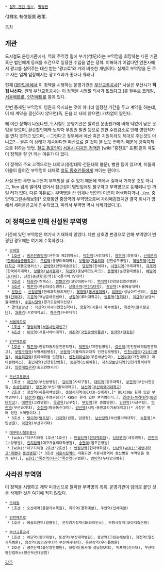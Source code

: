  * [[철도 관련 정보]], [[명명권]]

付驛名 有償販賣 政策. 

[[목차]]
== 개관 ==
도시철도 운영기관에서, 역의 주역명 밑에 부기(付記)하는 부역명을 희망하는 다른 기관 혹은 법인에게 등재를 조건으로 일정한 수입을 얻는 정책. 이해하기 어렵다면 언론사에서 광고를 실어주는 대신 받는 '광고료'와 거의 비슷한 개념이다. 실제로 부역명을 돈 주고 사는 업체 입장에서는 광고효과가 좋대나 뭐래나.

현재 [[대한민국]]에서 이 정책을 시행하는 운영기관은 [[부산교통공사]][* 사실은 부산시가 '''직접 나선다.''' 원래 부산교통공사는 이 정책을 시행할 의사가 없었다고.]를 필두로 [[코레일]], [[서울메트로]], [[인천메트로]] 등이 있다.

한번 등재된 부역명이 영원히 유지되는 것이 아니라 일정한 기간을 두고 계약을 하는데, 이 때 계약을 갱신하지 않으면(즉, 돈을 더 내지 않으면) 가차없이 짤린다.

왜 이런 정책이 나왔냐면, 도시철도 운영기관은 알려진 운송원가에 비해 턱없이 낮은 운임을 받으며, 환승할인제와 노약자 무임권 발권 등으로 인한 수입감소로 인해 영업적자를 면치 못하고 있으며, --그런다고 정부에서 예산 혹은 지원이라도 제대로 주는것도 아니고?-- 물론 이 상태가 계속된다면 파산으로 갈 것이 불 보듯 뻔하기 때문에 궁여지책으로 취하는 방법. [[철도 동호인]]이 [[서울시 디자인 정책]]은 [wiki:"홍진호" 포풍]같이 까도 이 정책을 잘 안 까는 이유가 다 있다.

이 정책의 주요 고객으로는 대학교(종합대학·전문대학 불문), 병원 등이 있으며, 이들의 이름이 들어간 부역명이 대체로 [[철도 동호인]]들에게 까이는 편이다.

사실 돈만 주면 누구든지 부역명을 살 수 있기 때문에 역에서 걸어서 가까운 것도 아니고, 1km 넘게 떨어져 있어서 접근성이 병맛임에도 불구하고 부역명으로 등재되니 안 까일 리가 없다. 다른 이유로는 부역명을 산 업체나 법인의 이름이 어색하다거나...(ex. 중앙역(그린손해보험[* 오랫동안 중앙역의 부역명으로써 자리매김했지만 결국 회사가 망해서 새마을금고에 인수되었고, 따라서 부역명 역시 삭제되었다.])).

== 이 정책으로 인해 신설된 부역명 ==
기존에 있던 부역명은 여기서 기재하지 않았다. 다만 상호명 변경으로 인해 부역명이 변경된 경우에는 여기에 수록하였다.

 * [[코레일]]
  * [[수도권 전철 1호선|1호선]] : [[동두천중앙역]](신한대 제2캠퍼스), [[덕정역]](서정대학), [[양주역]](경동대), [[신이문역]]([[한국예술종합학교]]), [[구일역]](동양미래대학), [[부평역]]([[가톨릭대]] 인천성모병원), [[제물포역]]([[인천대학교]] 제물포캠퍼스), [[관악역]](안양예술공원), [[당정역]](한세대), [[서정리역]](국제대학), [[지제역]](한국복지대학), [[성환역]]([[남서울대]]), [[직산역]](충남테크노파크), [[봉명역]](순천향대병원), [[배방역]]([[호서대]]), [[신창역|신창(순천향대)역]](한국폴리텍 Ⅳ대학)
  * [[일산선|3호선]] : [[대화역]](킨텍스), [[정발산역]](고양아람누리), [[백석역]](건강보험일산병원)
  * [[수도권 전철 4호선|4호선]] : [[평촌역]](한림대성심병원), [[상록수역]]([[안산1대학]]), [[중앙역]](서울예술대학)
  * [[분당선]] : [[선정릉역]](한국과학창의재단), [[복정역]]([[동서울대학]]), [[이매역]](성남아트센터), [[죽전역(분당선)|죽전역]]([[단국대]]), [[기흥역]](백남준아트센터), [[상갈역]](루터대학교), [[영통역]]([[경희대]]), [[미금역]](분당서울대병원), [[수원시청역]](경기도문화의전당)
  * [[경의중앙선]] : [[아신역]](아시아연합신학대), [[양원역]](서울시 북부병원), [[화전역(경의선)|화전역]]([[한국항공대]]), [[월롱역]](서영대학교), [[파주역]](두원대학)

 * [[서울메트로]]
  * [[서울 지하철 1호선|1호선]] : [[청량리역]]([[서울시립대]]입구)
  * [[서울 지하철 4호선|4호선]] : [[미아역]](서울사이버대학), [[이촌역]]([[국립중앙박물관]]), [[동작역]]([[현충원]])

 * [[인천메트로]]
  * [[인천 도시철도 1호선|1호선]] : [[박촌역]](한양자동차운전문학원), [[작전역]](IS한림병원), [[갈산역]](인천문예직업전문학교), [[부평구청역]](부평세림병원), [[부평역]](가톨릭의과대학 인천성모병원), [[인천시청역]]([[21세기병원]]), [[예술회관역]](롯데백화점 인천점), [[인천터미널역]](푸른세상안과), [[신연수역]](가천대학교 메디컬캠퍼스), [[원인재역]](인천힘찬병원), [[동춘역]](스퀘어원), [[지식정보단지역]](인천가톨릭대학교), [[인천대입구역]](송도컨벤시아)

 * [[부산교통공사]]
  * 1호선 : [[하단역]](부산본병원), [[당리역]](사하구청), [[대티역]](동주대학), [[부전역]](부산시민공원, [[송상현광장]]), [[장전역]](부산가톨릭대학교), [[남산역]]([[부산외국어대학교]])
  * 2호선 : [[장산역]](해운대백병원), [[센텀시티역]](BEXCO·신세계),[* BEXCO는 원래 있던 부역명이다.] [[남천역]]([[KBS]]·수영구청)[* KBS는 원래 있던 부역명이다.], [[경성대·부경대역]]([[동명대학교]]), [[대연역]](고려병원), [[못골역]](남구청), [[부암역]](온 종합병원), [[감전역]](사상구청), [[덕천역]](부산과기대), [[수정역]](방송통신대학), [[양산역]](시청·동원과학기술대학교)[* 시청은 원래 있던 부역명이다.]
  * 3호선 : [[망미역]]([[병무청]]), [[거제역]](법원, 검찰청), [[남산정역]](부산폴리텍대학), [[숙등역]](부민병원), [[덕천역]](부산과기대)

 * [[대구도시철도공사]]
  * [wiki:"대구지하철 1호선"1호선] : [[반월당역]]([[현대백화점]]), [[성당못역]](세강병원), [[진천역]](보강병원), [[안지랑역]](대구가톨릭대학병원), [[송현역]](참조은병원)
  * [wiki:"대구지하철 2호선"2호선] : [[반월당역]](현대백화점), [[신남역]]([[wiki:"계명대학교"계명대]] [[동산병원]])[* 3호선 [[서문시장역]]이 개통되면 서문시장역이 동산병원 부역명을 얻게 된다.], [[wiki:"죽전역(대구)"죽전역]](구병원), [[범어역]](누네안과병원)

== 사라진 부역명 ==
이 정책을 시행하고 계약 미갱신으로 탈락한 부역명의 목록. 운영기관이 임의로 붙인 것을 삭제한 것은 여기에 적지 않았다.

 * [[코레일]]
  * 1호선 : 오산대역(물향기수목원), 회기역(경희대앞), 주안역(인하대앞)

 * [[인천메트로]]
  * 1호선 : 예술회관역(길병원), 문학경기장역(SK와이번스), 부평시장역(모아저축은행)

 * [[부산교통공사]]
  * 1호선 : 하단역(동아대앞), 토성역(부산대학병원), 중앙역(그린손해보험), 좌천역(일신기독병원), 양정역(동의과학대학·부산여자대학), 온천장역(우리들병원)
  * 2호선 : 금련산역(좋은강안병원), 냉정역(동서대·경남정보대), 덕포역(신라대), 부산대양산캠퍼스(양산부산대병원)

[[각주]]
